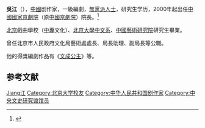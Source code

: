 {{Otheruses|吴江}}
'''吳江'''（{{bd|1949年|4月|||catIdx=W吳}}），[[中华人民共和国|中國]]剧作家，一級編劇，[[無黨派人士|無黨派人士]]，研究生学历，2000年起出任[[中國國家京劇院|中國國家京劇院]]（原[[中國京劇院|中國京劇院]]）院長。<ref>{{Cite web|title=中央文史研究馆馆员|url=http://www.cosc.gov.cn/site001/gyzl/zywsggy/gyintro/2015-02-13/53100.shtml|accessdate=2019-10-02|work=www.cosc.gov.cn|archive-date=2017-01-31|archive-url=https://web.archive.org/web/20170131101948/http://cosc.gov.cn/site001/gyzl/zywsggy/gyintro/2015-02-13/53100.shtml|dead-url=yes}}</ref>

[[北京|北京]]戲曲學校（[[中專|中專]]文化）、[[北京大學中文系|北京大學中文系]]、[[中國藝術研究院|中國藝術研究院]]研究生畢業。

曾任北京市人民政府文化局藝術處處長、局長助理、副局長等公職。

他的得獎編劇作品有《[[文成公主|文成公主]]》等。

== 参考文献 ==
{{reflist}}

{{中央文史研究馆馆员}}

{{Authority control}}
{{DEFAULTSORT:Wu吴}}
[[Category:吴姓|Jiang江]]
[[Category:北京大学校友|Category:北京大学校友]]
[[Category:中华人民共和国剧作家|Category:中华人民共和国剧作家]]
[[Category:中央文史研究馆馆员|Category:中央文史研究馆馆员]]